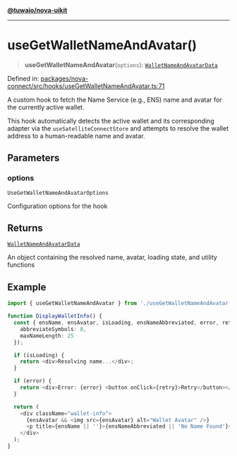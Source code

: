 [**@tuwaio/nova-uikit**](../../../../README.md)

***

# useGetWalletNameAndAvatar()

> **useGetWalletNameAndAvatar**(`options`): [`WalletNameAndAvatarData`](../interfaces/WalletNameAndAvatarData.md)

Defined in: [packages/nova-connect/src/hooks/useGetWalletNameAndAvatar.ts:71](https://github.com/TuwaIO/nova-uikit/blob/2ae3a349604a64908af94ae1f3372a75a95a5510/packages/nova-connect/src/hooks/useGetWalletNameAndAvatar.ts#L71)

A custom hook to fetch the Name Service (e.g., ENS) name and avatar
for the currently active wallet.

This hook automatically detects the active wallet and its corresponding
adapter via the `useSatelliteConnectStore` and attempts to resolve the
wallet address to a human-readable name and avatar.

## Parameters

### options

`UseGetWalletNameAndAvatarOptions`

Configuration options for the hook

## Returns

[`WalletNameAndAvatarData`](../interfaces/WalletNameAndAvatarData.md)

An object containing the resolved name, avatar, loading state, and utility functions

## Example

```typescript
import { useGetWalletNameAndAvatar } from './useGetWalletNameAndAvatar';

function DisplayWalletInfo() {
  const { ensName, ensAvatar, isLoading, ensNameAbbreviated, error, retry } = useGetWalletNameAndAvatar({
    abbreviateSymbols: 8,
    maxNameLength: 25
  });

  if (isLoading) {
    return <div>Resolving name...</div>;
  }

  if (error) {
    return <div>Error: {error} <button onClick={retry}>Retry</button></div>;
  }

  return (
    <div className="wallet-info">
      {ensAvatar && <img src={ensAvatar} alt="Wallet Avatar" />}
      <p title={ensName || ''}>{ensNameAbbreviated || 'No Name Found'}</p>
    </div>
  );
}
```
